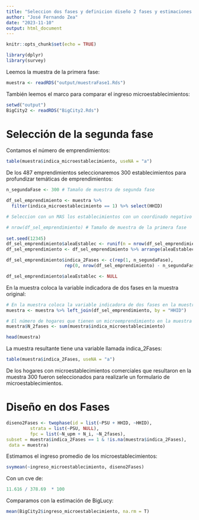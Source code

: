 ---
title: "Seleccion dos fases y definicion diseño 2 fases y estimaciones muestrales"
author: "José Fernando Zea"
date: "2023-11-10"
output: html_document
---

```{r setup, include=FALSE}
knitr::opts_chunk$set(echo = TRUE)
```

```{r, warning=FALSE, message=FALSE}
library(dplyr)
library(survey)
```


Leemos la muestra de la primera fase:

```{r, warning=FALSE, message=FALSE}
muestra <- readRDS("output/muestraFase1.Rds")
```

También leemos el marco para comparar el ingreso microestablecimientos:

```{r, warning=FALSE, message=FALSE}
setwd("output")
BigCity2 <- readRDS("BigCity2.Rds") 
```

# Selección de la segunda fase


Contamos el número de emprendimientos:

```{r}
table(muestra$indica_microestablecimiento, useNA = "a")
```



De los 487 emprendimientos seleccionaremos 300 establecimientos para profundizar temáticas de emprendimientos:


```{r}
n_segundaFase <- 300 # Tamaño de muestra de segunda fase

df_sel_emprendimiento <- muestra %>% 
  filter(indica_microestablecimiento == 1) %>% select(HHID)

# Seleccion con un MAS los establecimientos con un coordinado negativo

# nrow(df_sel_emprendimiento) # Tamaño de muestra de la primera fase
 
set.seed(12345)
df_sel_emprendimiento$aleaEstablec <- runif(n = nrow(df_sel_emprendimiento))
df_sel_emprendimiento <- df_sel_emprendimiento %>% arrange(aleaEstablec)

df_sel_emprendimiento$indica_2Fases <- c(rep(1, n_segundaFase), 
                      rep(0, nrow(df_sel_emprendimiento) - n_segundaFase))

df_sel_emprendimiento$aleaEstablec <- NULL

```

En la muestra coloca la variable indicadora de dos fases en la muestra original:


```{r}

# En la muestra coloca la variable indicadora de dos fases en la muestra original
muestra <- muestra %>% left_join(df_sel_emprendimiento, by = "HHID")

# El número de hogares que tienen un microemprendimiento en la muestra de la primera fase
muestra$N_2fases <- sum(muestra$indica_microestablecimiento)

```



```{r}
head(muestra)
```


La muestra resultante tiene una variable llamada indica_2Fases:

```{r}
table(muestra$indica_2Fases, useNA = "a")
```
De los hogares con microestablecimientos comerciales que resultaron en la muestra 300 fueron seleccionados para realizarle un formulario de microestablecimientos.


# Diseño en dos Fases

```{r}
diseno2Fases <- twophase(id = list(~PSU + HHID, ~HHID), 
         strata = list(~PSU, NULL),
         fpc = list(~N_upm + N_i, ~N_2fases),
subset = muestra$indica_2Fases == 1 & !is.na(muestra$indica_2Fases), 
 data = muestra)
```

Estimamos el ingreso promedio de los microestablecimientos:
```{r}
svymean(~ingreso_microestablecimiento, diseno2Fases)
```

Con un cve de:
```{r}
11.616 / 378.69  * 100
```



Comparamos con la estimación de BigLucy:

```{r}
mean(BigCity2$ingreso_microestablecimiento, na.rm = T)
```

